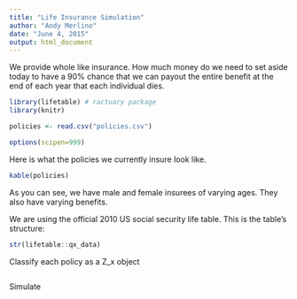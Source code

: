 ```yaml
---
title: "Life Insurance Simulation"
author: "Andy Merlino"
date: "June 4, 2015"
output: html_document
---
```



We provide whole like insurance.  How much money do we need to set aside today to have a 90% chance that we can payout the entire benefit at the end of each year that each individual dies.

```r
library(lifetable) # ractuary package
library(knitr)

policies <- read.csv("policies.csv")

options(scipen=999)
```

Here is what the policies we currently insure look like.

```r
kable(policies)
```

As you can see, we have male and female insurees of varying ages.  They also have varying benefits.

We are using the official 2010 US social security life table.  This is the table's structure:

```r
str(lifetable::qx_data)
```

Classify each policy as a Z_x object

```r
```

Simulate